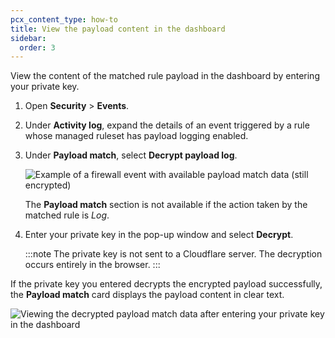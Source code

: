 ```yaml
---
pcx_content_type: how-to
title: View the payload content in the dashboard
sidebar:
  order: 3
---
```


View the content of the matched rule payload in the dashboard by entering your private key.

1. Open **Security** > **Events**.

2. Under **Activity log**, expand the details of an event triggered by a rule whose managed ruleset has payload logging enabled.

3. Under **Payload match**, select **Decrypt payload log**.

   ![Example of a firewall event with available payload match data (still encrypted)](~/assets/images/waf/transform-rules/payload-logging-example.png)

   The **Payload match** section is not available if the action taken by the matched rule is _Log_.

4. Enter your private key in the pop-up window and select **Decrypt**.

   :::note
   The private key is not sent to a Cloudflare server. The decryption occurs entirely in the browser.
   :::

If the private key you entered decrypts the encrypted payload successfully, the **Payload match** card displays the payload content in clear text.

![Viewing the decrypted payload match data after entering your private key in the dashboard](~/assets/images/waf/transform-rules/payload-decrypted.png)
